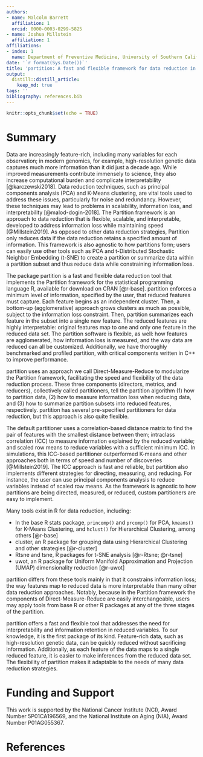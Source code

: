 ```yaml
---
authors:
- name: Malcolm Barrett
  affiliation: 1
  orcid: 0000-0003-0299-5825
- name: Joshua Millstein
  affiliation: 1
affiliations:
- index: 1
  name: Department of Preventive Medicine, University of Southern California
date: '`r format(Sys.Date())`'
title: 'partition: A fast and flexible framework for data reduction in R'
output:
  distill::distill_article:
    keep_md: true
tags: ''
bibliography: references.bib
---
```


```r
knitr::opts_chunk$set(echo = TRUE)
```

# Summary 

Data are increasingly feature-rich, including many variables for each observation; in modern genomics, for example, high-resolution genetic data captures much more information than it did just a decade ago. While improved measurements contribute immensely to science, they also increase computational burden and complicate interpretability [@karczewski2018]. Data reduction techniques, such as principal components analysis (PCA) and K-Means clustering, are vital tools used to address these issues, particularly for noise and redundancy. However, these techniques may lead to problems in scalability, information loss, and interpretability [@malod-dogin-2018]. The Partition framework is an approach to data reduction that is flexible, scalable, and interpretable, developed to address information loss while maintaining speed [@Millstein2019]. As opposed to other data reduction strategies, Partition only reduces data if the data reduction retains a specified amount of information. This framework is also agnostic to how partitions form; users can easily use other tools such as PCA and t-Distributed Stochastic Neighbor Embedding (t-SNE) to create a partition or summarize data within a partition subset and thus reduce data while constraining information loss.

The package partition is a fast and flexible data reduction tool that implements the Partition framework for the statistical programming language R, available for download on CRAN [@r-base]. partition enforces a minimum level of information, specified by the user, that reduced features must capture. Each feature begins as an independent cluster. Then, a bottom-up (agglomerative) approach grows clusters as much as possible, subject to the information loss constraint. Then, partition summarizes each feature in the subset into a single new feature. The reduced features are highly interpretable: original features map to one and only one feature in the reduced data set. The partition software is flexible, as well: how features are agglomerated, how information loss is measured, and the way data are reduced can all be customized. Additionally, we have thoroughly benchmarked and profiled partition, with critical components written in C++ to improve performance.

partition uses an approach we call Direct-Measure-Reduce to modularize the Partition framework, facilitating the speed and flexibility of the data reduction process. These three components (directors, metrics, and reducers), collectively called partitioners, tell the partition algorithm (1) how to partition data, (2) how to measure information loss when reducing data, and (3) how to summarize partition subsets into reduced features, respectively. partition has several pre-specified partitioners for data reduction, but this approach is also quite flexible. 

The default partitioner uses a correlation-based distance matrix to find the pair of features with the smallest distance between them; intraclass correlation (ICC) to measure information explained by the reduced variable; and scaled row means to reduce variables with a sufficient minimum ICC. In simulations, this ICC-based partitioner outperformed K-means and other approaches both in terms of speed and number of discoveries [@Millstein2019]. The ICC approach is fast and reliable, but partition also implements different strategies for directing, measuring, and reducing. For instance, the user can use principal components analysis to reduce variables instead of scaled row means. As the framework is agnostic to how partitions are being directed, measured, or reduced, custom partitioners are easy to implement. 

Many tools exist in R for data reduction, including:

* In the base R stats package, `princomp()` and `prcomp()` for PCA, `kmeans()` for K-Means Clustering, and `hclust()` for Hierarchical Clustering, among others [@r-base]
* cluster, an R package for grouping data using Hierarchical Clustering and other strategies [@r-cluster]
* Rtsne and tsne, R packages for t-SNE analysis [@r-Rtsne; @r-tsne]
* uwot, an R package for Uniform Manifold Approximation and Projection (UMAP) dimensionality reduction [@r-uwot]

partition differs from these tools mainly in that it constrains information loss; the way features map to reduced data is more interpretable than many other data reduction approaches. Notably, because in the Partition framework the components of Direct-Measure-Reduce are easily interchangeable, users may apply tools from base R or other R packages at any of the three stages of the partition.

partition offers a fast and flexible tool that addresses the need for interpretability and information retention in reduced variables. To our knowledge, it is the first package of its kind. Feature-rich data, such as high-resolution genetic data, can be quickly reduced without sacrificing information. Additionally, as each feature of the data maps to a single reduced feature, it is easier to make inferences from the reduced data set. The flexibility of partition makes it adaptable to the needs of many data reduction strategies.

# Funding and Support

This work is supported by the National Cancer Institute (NCI), Award Number 5P01CA196569, and the National Institute on Aging (NIA), Award Number P01AG055367.

# References
